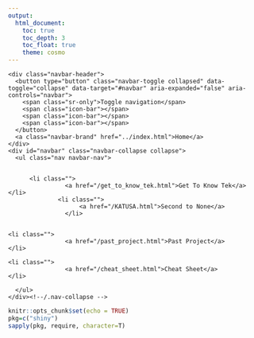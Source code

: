 ---
output:
  html_document:
    toc: true
    toc_depth: 3
    toc_float: true
    theme: cosmo
---
<style>
body {
    position: absolute;
    left: 0px;}
</style>

<!--html_preserve-->
<div class="container">
<!-- Static navbar -->
<nav class="navbar navbar-default">
  <div class="container-fluid">
    <div class="navbar-header">
      <button type="button" class="navbar-toggle collapsed" data-toggle="collapse" data-target="#navbar" aria-expanded="false" aria-controls="navbar">
        <span class="sr-only">Toggle navigation</span>
        <span class="icon-bar"></span>
        <span class="icon-bar"></span>
        <span class="icon-bar"></span>
      </button>
      <a class="navbar-brand" href="../index.html">Home</a>
    </div>
    <div id="navbar" class="navbar-collapse collapse">
      <ul class="nav navbar-nav">
        
        
          <li class="">
					<a href="/get_to_know_tek.html">Get To Know Tek</a>
	</li>              
	              <li class="">
      					<a href="/KATUSA.html">Second to None</a>
			      	</li>   
				  
				  
	<li class="">
					<a href="/past_project.html">Past Project</a>
	</li>

	<li class="">
					<a href="/cheat_sheet.html">Cheat Sheet</a>
	</li>

      </ul>
    </div><!--/.nav-collapse -->
  </div><!--/.container-fluid -->
</nav><!--navbar navbar-default-->
</div>
<!--/html_preserve-->



```{r setup, include=FALSE}
knitr::opts_chunk$set(echo = TRUE)
pkg=c("shiny")
sapply(pkg, require, character=T)
```